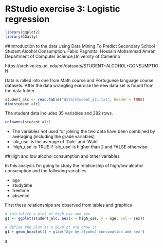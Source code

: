 # RStudio exercise 3: Logistic regression
```r
library(ggplot2)
library(GGally)
```
##Introduction to the data
Using Data Mining To Predict Secondary School Student Alcohol Consumption. 
Fabio Pagnotta, Hossain Mohammad Amran 
Department of Computer Science,University of Camerino

https://archive.ics.uci.edu/ml/datasets/STUDENT+ALCOHOL+CONSUMPTION

Data is rolled into one from Math course and Portuguese language course datasets. After the data wrangling exercise the new data set is found from the data folder.
```r
student_alc <- read.table("data/student_alc.txt", header = TRUE)
dim(student_alc)
```
The student data includes 35 variables and 382 rows.
```r
colnames(student_alc)
```
* The variables not used for joining the two data have been combined by averaging (including the grade variables)
* 'alc_use' is the average of 'Dalc' and 'Walc'
* 'high_use' is TRUE if 'alc_use' is higher than 2 and FALSE otherwise

##High and low alcohol consumption and other variables

In this analysis I'm going to study the relationship of high/low alcohol consumption and the following variables:

* age
* studytime
* freetime
* absence

First these relationships are observed from tables and graphics

```r
# initialize a plot of high_use and sex
g1 <- ggplot(student_alc, aes(x = high_use, y = age, col = sex))

# define the plot as a boxplot and draw it
g1 + geom_boxplot() + ylab("Age by alcohol consumption and sex")
```

a

